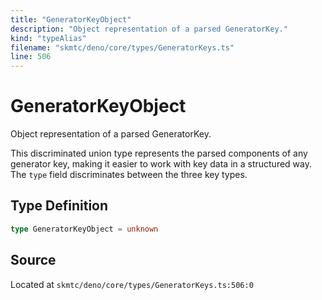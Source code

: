 ```yaml
---
title: "GeneratorKeyObject"
description: "Object representation of a parsed GeneratorKey."
kind: "typeAlias"
filename: "skmtc/deno/core/types/GeneratorKeys.ts"
line: 506
---
```


# GeneratorKeyObject

Object representation of a parsed GeneratorKey.

This discriminated union type represents the parsed components of any
generator key, making it easier to work with key data in a structured way.
The `type` field discriminates between the three key types.

## Type Definition

```typescript
type GeneratorKeyObject = unknown
```

## Source

Located at `skmtc/deno/core/types/GeneratorKeys.ts:506:0`
